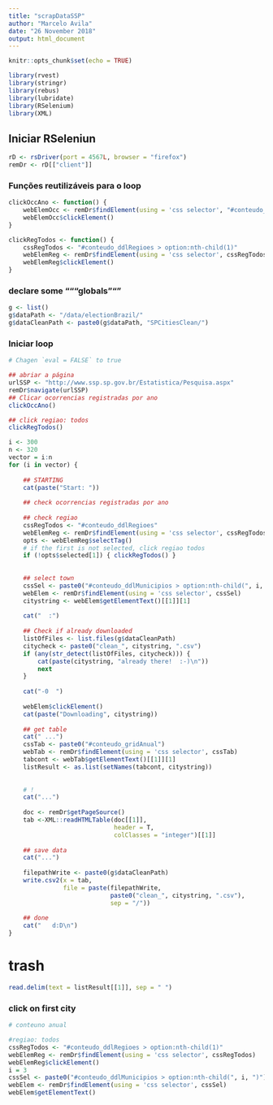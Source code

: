 ```yaml
---
title: "scrapDataSSP"
author: "Marcelo Avila"
date: "26 November 2018"
output: html_document
---
```


```r
knitr::opts_chunk$set(echo = TRUE)
```

```r
library(rvest)
library(stringr)
library(rebus)
library(lubridate)
library(RSelenium)
library(XML)
```

## Iniciar RSeleniun 

```r
rD <- rsDriver(port = 4567L, browser = "firefox")
remDr <- rD[["client"]]
```

### Funções reutilizáveis para o loop

```r
clickOccAno <- function() {
    webElemOcc <- remDr$findElement(using = 'css selector', "#conteudo_btnAnual")
    webElemOcc$clickElement()
}

clickRegTodos <- function() {
    cssRegTodos <- "#conteudo_ddlRegioes > option:nth-child(1)"
    webElemReg <- remDr$findElement(using = 'css selector', cssRegTodos)
    webElemReg$clickElement()
}
```


### declare some """globals"""
```r
g <- list()
g$dataPath <- "/data/electionBrazil/"
g$dataCleanPath <- paste0(g$dataPath, "SPCitiesClean/")
```


### Iniciar loop

```r
# Chagen `eval = FALSE` to true

## abriar a página
urlSSP <- "http://www.ssp.sp.gov.br/Estatistica/Pesquisa.aspx"
remDr$navigate(urlSSP)
## Clicar ocorrencias registradas por ano
clickOccAno()

## click regiao: todos
clickRegTodos()

i <- 300
n <- 320
vector = i:n
for (i in vector) {
    
    ## STARTING
    cat(paste("Start: "))
    
    ## check ocorrencias registradas por ano
    
    ## check regiao 
    cssRegTodos <- "#conteudo_ddlRegioes"
    webElemReg <- remDr$findElement(using = 'css selector', cssRegTodos)
    opts <- webElemReg$selectTag()
    # if the first is not selected, click regiao todos
    if (!opts$selected[1]) { clickRegTodos() }
    
    
    ## select town 
    cssSel <- paste0("#conteudo_ddlMunicipios > option:nth-child(", i, ")")
    webElem <- remDr$findElement(using = 'css selector', cssSel)
    citystring <- webElem$getElementText()[[1]][1]
    
    cat("  :")
    
    ## Check if already downloaded
    listOfFiles <- list.files(g$dataCleanPath)
    citycheck <- paste0("clean_", citystring, ".csv")
    if (any(str_detect(listOfFiles, citycheck))) {  
        cat(paste(citystring, "already there!  :-)\n"))
        next
    }
    
    cat("-0  ")
    
    webElem$clickElement()
    cat(paste("Downloading", citystring))
    
    ## get table
    cat(" ...")
    cssTab <- paste0("#conteudo_gridAnual")
    webTab <- remDr$findElement(using = 'css selector', cssTab)
    tabcont <- webTab$getElementText()[[1]][1]
    listResult <- as.list(setNames(tabcont, citystring))
    
    
    # !
    cat("...")
    
    doc <- remDr$getPageSource()
    tab <-XML::readHTMLTable(doc[[1]],
                             header = T,
                             colClasses = "integer")[[1]]
    
    ## save data
    cat("...")
    
    filepathWrite <- paste0(g$dataCleanPath)
    write.csv2(x = tab,
               file = paste(filepathWrite,
                            paste0("clean_", citystring, ".csv"),
                            sep = "/"))
    
    ## done
    cat("   d:D\n")
}
```



trash
========================

```r
read.delim(text = listResult[[1]], sep = " ")
```

### click on first city

```r
# conteuno anual 
```
```r
#regiao: todos
cssRegTodos <- "#conteudo_ddlRegioes > option:nth-child(1)"
webElemReg <- remDr$findElement(using = 'css selector', cssRegTodos)
webElemReg$clickElement()
i = 3
cssSel <- paste0("#conteudo_ddlMunicipios > option:nth-child(", i, ")")
webElem <- remDr$findElement(using = 'css selector', cssSel)
webElem$getElementText()
```
